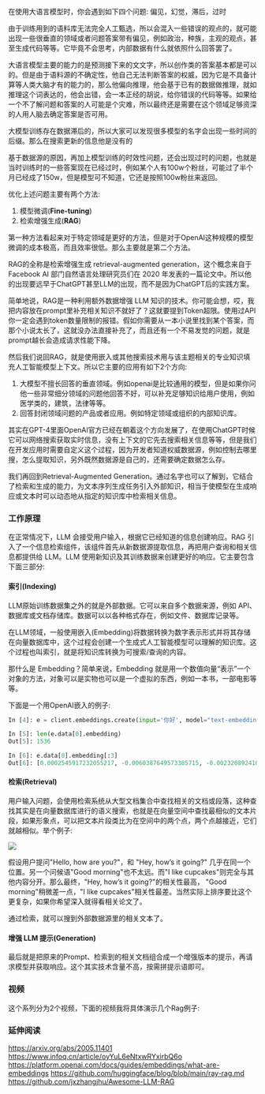 在使用大语言模型时，你会遇到如下四个问题:  偏见，幻觉，滞后，过时

由于训练用到的语料库无法完全人工甄选，所以会混入一些错误的观点的，就可能出现一些很垂直的领域或者问题答案带有偏见，例如政治，种族，主观的观点，甚至生成代码等等。它毕竟不会思考，内部数据有什么就依照什么回答罢了。

大语言模型主要的能力的是预测接下来的文文字，所以创作类的答案基本都是可以的。但是由于语料源的不确定性，他自己无法判断答案的权威，因为它是不具备计算等人类大脑才有的能力的，那么他偏向推理，他会基于已有的数据做推理，就如推理这个词表达的，他会出错，会一本正经的胡说，给你错误的代码等等。如果给一个不了解问题和答案的人可能是个灾难，所以最终还是需要在这个领域足够资深的人用人脑去确定答案是否可用。

大模型训练存在数据滞后的，所以大家可以发现很多模型的名字会出现一些时间的后缀。那么在搜索更新的信息他是没有的

基于数据源的原因，再加上模型训练的时效性问题，还会出现过时的问题，也就是当时训练时的一些答案现在已经过时，例如某个人有100w个粉丝，可能过了半个月已经成了150w，但是模型可不知道，它还是按照100w粉丝来返回。

优化上述问题主要有两个方法:

1. 模型微调(**Fine-tuning**)
2. 检索增强生成(**RAG**)

第一种方法看起来对于特定领域是更好的方法，但是对于OpenAI这种规模的模型微调的成本极高，而且效率很低。那么主要就是第二个方法。

RAG的全称是检索增强生成 retrieval-augmented generation，这个概念来自于 Facebook AI 部门自然语言处理研究员们在 2020 年发表的一篇论文中。所以他的出现要远早于ChatGPT甚至LLM的出现，而不是因为ChatGPT后的实践方案。

简单地说，RAG是一种利用额外数据增强 LLM 知识的技术。你可能会想，哎，我把内容放在prompt里补充相关知识不就好了？这就要提到Token超限。使用过API你一定会遇到token数量限制的报错。假如你需要从一本小说里找到某个答案，而那个小说太长了，这就没办法直接补充了，而且还有一个不易发觉的问题，就是prompt越长会造成请求性能下降。

然后我们说回RAG，就是使用嵌入或其他搜索技术用与该主题相关的专业知识填充人工智能模型上下文。所以它主要的应用有如下2个方向:

1. 大模型不擅长回答的垂直领域。例如openai是比较通用的模型，但是如果你问他一些非常细分领域的问题他回答不好，可以补充足够知识给用户使用，例如医学类的，建筑，法律等等。
2. 回答封闭领域问题的产品或者应用。例如特定领域或组织的内部知识库。

其实在GPT-4里面OpenAI官方已经在朝着这个方向发展了，在使用ChatGPT时候它可以网络搜索获取实时信息，没有上下文的它先去搜索相关信息等等，但是我们在开发应用时需要自定义这个过程，因为开发者知道权威数据源，例如控制去哪里搜，怎么提取知识，另外既然数据源是自己的，还需要确定数据怎么存。

我们再回到Retrieval-Augmented Generation。通过名字也可以了解到，它结合了检索和生成的能力，为文本序列生成任务引入外部知识，相当于使模型在生成响应或文本时可以动态地从指定的知识库中检索相关信息。

###  工作原理

在正常情况下，LLM 会接受用户输入，根据它已经知道的信息创建响应。RAG 引入了一个信息检索组件，该组件首先从新数据源提取信息，再把用户查询和相关信息都提供给 LLM。LLM 使用新知识及其训练数据来创建更好的响应。它主要包含下面三部分:

#### 索引(Indexing)

LLM原始训练数据集之外的就是外部数据。它可以来自多个数据来源，例如 API、数据库或文档存储库。数据可以以各种格式存在，例如文件、数据库记录等。

在LLM领域，一般使用嵌入(Embedding)将数据转换为数字表示形式并将其存储在向量数据库中，这个过程会创建一个生成式人工智能模型可以理解的知识库。这个过程也叫索引，就是将知识库转换为可搜索/查询的内容。

那什么是 Embedding？简单来说，Embedding 就是用一个数值向量“表示”一个对象的方法，对象可以是实物也可以是一个虚拟的东西，例如一本书，一部电影等等。

下面是一个用OpenAI嵌入的例子:

```python
In [4]: e = client.embeddings.create(input='你好', model="text-embedding-ada-002")

In [5]: len(e.data[0].embedding)
Out[5]: 1536

In [6]: e.data[0].embedding[:3]
Out[6]: [0.0002545917232055217, -0.0060387649573385715, -0.002320892410352826]
```

#### 检索(Retrieval)

用户输入问题，会使用检索系统从大型文档集合中查找相关的文档或段落，这种查找其实是在向量数据库进行的语义搜索，也就是在向量空间中查找最相似的文本片段，如果形象点，可以把文本片段类比为在空间中的两个点，两个点越接近，它们就越相似。举个例子:


![](https://static001.geekbang.org/infoq/36/3680f06adc4cdd960d8ad4590ed281a5.png)

假设用户提问"Hello, how are you?"，和 "Hey, how’s it going?" 几乎在同一个位置。另一个问候语"Good morning"也不太远。而"I like cupcakes"则完全与其他内容分开。那么最终，"Hey, how’s it going?"的相关性最高， "Good morning"稍微差一点，"I like cupcakes"相关性最差。当然实际上排序要比这个更复杂，如果你希望深入就得看相关论文了。

通过检索，就可以搜到外部数据源里的相关文本了。

#### 增强 LLM 提示(Generation)

最后就是把原来的Prompt、检索到的相关文档组合成一个增强版本的提示，再请求模型并获取响应。这个其实技术含量不高，按需拼提示语即可。

### 视频


<YouTubeEmbed videoid="d5IpPF4jU5k"/>

这个系列分为2个视频，下面的视频我将具体演示几个Rag例子:

<YouTubeEmbed videoid="E09j2jcBT2w"/>

### 延伸阅读

https://arxiv.org/abs/2005.11401
https://www.infoq.cn/article/oyYuL6eNtxwRYxirbQ6o
https://platform.openai.com/docs/guides/embeddings/what-are-embeddings
https://github.com/huggingface/blog/blob/main/ray-rag.md
https://github.com/jxzhangjhu/Awesome-LLM-RAG
